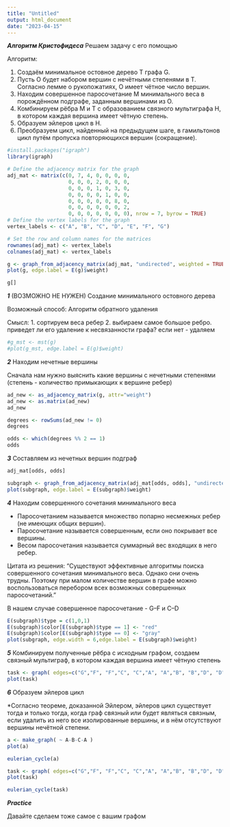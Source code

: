 ```yaml
---
title: "Untitled"
output: html_document
date: "2023-04-15"
---
```


***Алгоритм Кристофидеса***
Решаем задачу с его помощью

Алгоритм:

1. Создаём минимальное остовное дерево T графа G.
2. Пусть O будет набором вершин с нечётными степенями в T. Согласно лемме о рукопожатиях, O имеет чётное число вершин.
3. Находим совершенное паросочетание M минимального веса в порождённом подграфе, заданным вершинами из O.
4. Комбинируем рёбра M и T с образованием связного мультиграфа H, в котором каждая вершина имеет чётную степень.
5. Образуем эйлеров цикл в H.
6. Преобразуем цикл, найденный на предыдущем шаге, в гамильтонов цикл путём пропуска повторяющихся вершин (сокращение).

```r
#install.packages("igraph")
library(igraph)

# Define the adjacency matrix for the graph
adj_mat <- matrix(c(0, 7, 4, 0, 0, 0, 0,
                    0, 0, 0, 2, 0, 0, 0,
                    0, 0, 0, 1, 0, 3, 0,
                    0, 0, 0, 0, 1, 0, 0,
                    0, 0, 0, 0, 0, 8, 0,
                    0, 0, 0, 0, 0, 0, 2,
                    0, 0, 0, 0, 0, 0, 0), nrow = 7, byrow = TRUE)
# Define the vertex labels for the graph
vertex_labels <- c("A", "B", "C", "D", "E", "F", "G")

# Set the row and column names for the matrices
rownames(adj_mat) <- vertex_labels
colnames(adj_mat) <- vertex_labels

g <- graph_from_adjacency_matrix(adj_mat, "undirected", weighted = TRUE)
plot(g, edge.label = E(g)$weight)
```
```r
g[]
```
***1*** (ВОЗМОЖНО НЕ НУЖЕН)
Создание минимального остовного дерева

Возможный способ: Алгоритм обратного удаления

Смысл:
1. сортируем веса ребер
2. выбираем самое большое ребро. приведет ли его удаление к несвязанности графа? если нет - удаляем

```r
#g_mst <- mst(g)
#plot(g_mst, edge.label = E(g)$weight)
```


***2***
Находим нечетные вершины

Сначала нам нужно выяснить какие вершины с нечетными степенями (степень - количество примыкающих к вершине ребер)
```r
ad_new <- as_adjacency_matrix(g, attr="weight")
ad_new <- as.matrix(ad_new)
ad_new
```


```r
degrees <- rowSums(ad_new != 0)
degrees
```
```r
odds <- which(degrees %% 2 == 1)
odds
```
***3***
Составляем из нечетных вершин подграф

```r
adj_mat[odds, odds]
```


```r
subgraph <- graph_from_adjacency_matrix(adj_mat[odds, odds], "undirected", weighted = TRUE)
plot(subgraph, edge.label = E(subgraph)$weight)
```
***4***
Находим совершенного сочетания минимального веса

* Паросочетанием называется множество попарно несмежных ребер (не имеющих общих вершин). 
* Паросочетание называется совершенным, если оно покрывает все вершины. 
* Весом паросочетания называется суммарный вес входящих в него ребер.

Цитата из решения:
"Существуют эффективные алгоритмы поиска совершенного сочетания минимального веса. Однако они очень трудны. Поэтому при малом количестве вершин в графе можно воспользоваться перебором всех возможных совершенных паросочетаний."

В нашем случае совершенное паросочетание - G--F и C--D

```r
E(subgraph)$type = c(1,0,1)
E(subgraph)$color[E(subgraph)$type == 1] <- "red"
E(subgraph)$color[E(subgraph)$type == 0] <- "gray"
plot(subgraph, edge.width = 6,edge.label = E(subgraph)$weight)
```
***5***
Комбинируем полученные рёбра с исходным графом, создаем связный мультиграф, в котором каждая вершина имеет чётную степень

```r
task <- graph( edges=c("G","F", "F","C", "C","A", "A","B", "B","D", "D","C", "C","D", "D","E", "E","F", "F","G"), directed=F ) 
plot(task)
```


***6***
Образуем эйлеров цикл

*Согласно теореме, доказанной Эйлером, эйлеров цикл существует тогда и только тогда, когда граф связный или будет являться связным, если удалить из него все изолированные вершины, и в нём отсутствуют вершины нечётной степени.
```r
a <- make_graph( ~ A-B-C-A )
plot(a)
```


```r
eulerian_cycle(a)
```
```r
task <- graph( edges=c("G","F", "F","C", "C","A", "A","B", "B","D", "D","C", "C","D", "D","E", "E","F", "F","G"), directed=F ) 
plot(task)
```
```r
eulerian_cycle(task)
```
***Practice***

Давайте сделаем тоже самое с вашим графом
